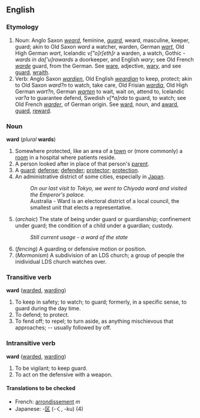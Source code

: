 ==English==
===Etymology===
#Noun: Anglo Saxon ''[[weard]]'', feminine, ''[[guard]]'', weard, masculine, keeper, guard; akin to Old Saxon ''ward'' a watcher, warden, German ''[[wart]]'', Old High German ''wart'', Icelandic ''v["o]r[eth]r'' a warden, a watch, Gothic ''-wards in da['u]rawards'' a doorkeeper, and English ''wary''; see Old French ''[[warde]]'' guard, from the German.  See [[ware]], adjective, [[wary]], and see [[guard]], [[wraith]].
#Verb: Anglo Saxon ''[[wardien]]'', Old English ''[[weardian]]'' to keep, protect; akin to Old Saxon ''ward?n'' to watch, take care, Old Frisian ''[[wardia]]'', Old High German ''wart?n'', German ''[[warten]]'' to wait, wait on, attend to, Icelandic ''var?a'' to guarantee defend, Swedish ''v[*a]rda'' to guard, to watch; see Old French ''[[warder]]'', of German origin. See [[ward]], noun, and [[award]], [[guard]], [[reward]].

===Noun===
'''ward''' (''plural'' '''wards''')

# Somewhere protected, like an area of a [[town]] or (more commonly) a [[room]] in a hospital where patients reside.
# A person looked after in place of that person's [[parent]].
# A [[guard]]; [[defense]]; [[defender]]; [[protector]]; [[protection]].
# An administrative district of some cities, especially in [[Japan]].
#:''On our last visit to Tokyo, we went to Chiyoda ward and visited the Emperor's palace.''
#:Australia - Ward is an electoral district of a local council, the smallest unit that elects a representative.
#(''archaic'') The state of being under guard or guardianship; confinement under guard; the condition of a child under a guardian; custody.
#:''Still current usage - a ward of the state''
#(''fencing'') A guarding or defensive motion or position.
#(''Mormonism'') A subdivision of an LDS church; a group of people the inidividual LDS church watches over.

===Transitive verb===
'''ward''' ([[warded]], [[warding]])

#To keep in safety; to watch; to guard; formerly, in a specific sense, to guard during the day time.
#To defend; to protect.
#To fend off; to repel; to turn aside, as anything mischievous that approaches; -- usually followed by off.

===Intransitive verb===
'''ward''' ([[warded]], [[warding]])

#To be vigilant; to keep guard.
#To act on the defensive with a weapon.

====Translations to be checked====
{{checktrans}}
*French: [[arrondissement]] ''m''<!--district of a city-->
*Japanese: -[[区]] (-く, -ku) (4)